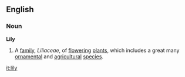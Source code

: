 ==English==
===Noun===
'''Lily'''
{{wikipedia}}
# A [[family]], ''Liliaceae'', of [[flower]]ing [[plant]]s, which includes a great many [[ornamental]] and [[agricultural]] [[species]].

[[it:lily]]